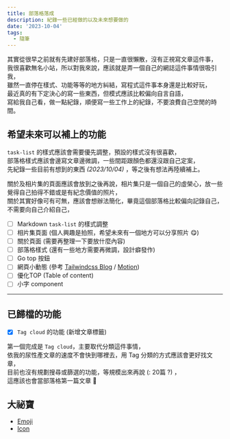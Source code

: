 ```yaml
---
title: 部落格落成
description: 紀錄一些已經做的以及未來想要做的
date: '2023-10-04'
tags:
  - 隨筆
---
```


其實從很早之前就有先建好部落格，只是一直很懶散，沒有正視寫文章這件事，  
我很喜歡無名小站，所以對我來說，應該就是弄一個自己的網誌這件事情很吸引我，  
雖然一直停在樣式、功能等等的地方糾結，寫程式這件事本身還是比較好玩，  
最近真的有下定決心的寫一些東西，但模式應該比較偏向自言自語，  
寫給我自己看，做一點紀錄，順便寫一些工作上的紀錄，不要浪費自己空閒的時間。

## 希望未來可以補上的功能

`task-list` 的樣式應該會需要優先調整，預設的樣式沒有很喜歡，  
部落格樣式應該會邊寫文章邊微調，一些間距跟顏色都還沒跟自己定案，  
先紀錄一些目前有想到的東西 _(2023/10/04)_ ，等之後有想法再陸續補上。

關於及相片集的頁面應該會放到之後再說，相片集只是一個自己的虛榮心，放一些覺得自己拍得不錯或是有紀念價值的照片，  
關於其實好像可有可無，應該會想辦法簡化，畢竟這個部落格比較偏向記錄自己，不需要向自己介紹自己，

- [ ] Markdown `task-list` 的樣式調整
- [ ] 相片集頁面 (個人興趣是拍照，希望未來有一個地方可以分享照片 😋)
- [ ] 關於頁面 (需要再整理一下要放什麼內容)
- [ ] 部落格樣式 (還有一些地方需要再微調，設計癖發作)
- [ ] Go top 按鈕
- [ ] 網頁小動態 (參考 [Tailwindcss Blog](https://tailwindcss.com/blog/2023-08-07-meet-studio-our-new-agency-template) / [Motion](https://www.framer.com/motion/))
- [ ] 優化TOP (Table of content)
- [ ] 小字 component

---

## 已歸檔的功能

- [x] `Tag cloud` 的功能 (新增文章標籤)

第一個完成是 `Tag cloud`，主要取代分類這件事情，  
依我的尿性產文章的速度不會快到哪裡去，用 Tag 分類的方式應該會更好找文章，  
目前也沒有規劃搜尋或篩選的功能，等規模出來再說 (: 20篇 ?) ，  
這應該也會當部落格第一篇文章 🌿

## 大祕寶

- [Emoji](https://gist.github.com/rxaviers/7360908)
- [Icon](https://tabler-icons.io/)
